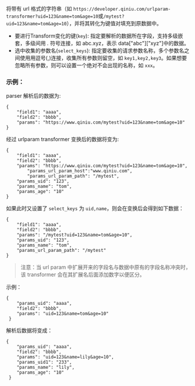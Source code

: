 将带有 url 格式的字符串（如 `https://developer.qiniu.com/urlparam-transformer?uid=123&name=tom&age=10`或`/mytest?uid=123&name=tom&age=10`），并将其转化为键值对填充到原数据中。

* 要进行Transform变化的键(`key`): 指定要解析的数据所在字段，支持多级嵌套，多级间用 *.* 符号连接，如 abc.xyz，表示 data["abc"]["xyz"]中的数据。
* 选中收集的参数名(`select_keys`): 指定要收集的请求参数名称，多个参数名之间使用用逗号(,)连接，收集所有参数则留空，如 `key1,key2,key3`。如果想要忽略所有参数，则可以设置一个绝对不会出现的名称，如 `xxx`。

### **示例**：

parser 解析后的数据为:

```
{
    "field1": "aaaa",
    "field2": "bbbb",
    "params": "https://www.qiniu.com/mytest?uid=123&name=tom&age=10"
}

```
经过 urlparam transformer 变换后的数据将变为:

```
{
    "field1": "aaaa",
    "field2": "bbbb",
    "params": "https://www.qiniu.com/mytest?uid=123&name=tom&age=10",
		"params_url_param_host":"www.qiniu.com",
		"params_url_param_path": "/mytest",
    "params_uid": "123",
    "params_name": "tom",
    "params_age": "10"
}
```

如果此时又设置了 `select_keys` 为 `uid,name`，则会在变换后会得到如下数据：

```
{
    "field1": "aaaa",
    "field2": "bbbb",
    "params": "/mytest?uid=123&name=tom&age=10",
    "params_uid": "123",
    "params_name": "tom",
    "params_url_param_path": "/mytest"
}
```

>注意：当 url param 中扩展开来的字段名与数据中原有的字段名称冲突时，该 transformer 会在其扩展名后面添加数字以便区分。

示例：

```
{
 	"params_uid": "aaaa",
 	"field2": "bbbb",
 	"params": "uid=123&name=tom&age=10"
 }
```
解析后数据将变成：
```
{
 	"params_uid": "aaaa",
 	"field2": "bbbb",
 	"params": "uid=123&name=lily&age=10",
 	"params_uid1": "233",
 	"params_name": "lily",
 	"params_age": "10"
 }
```